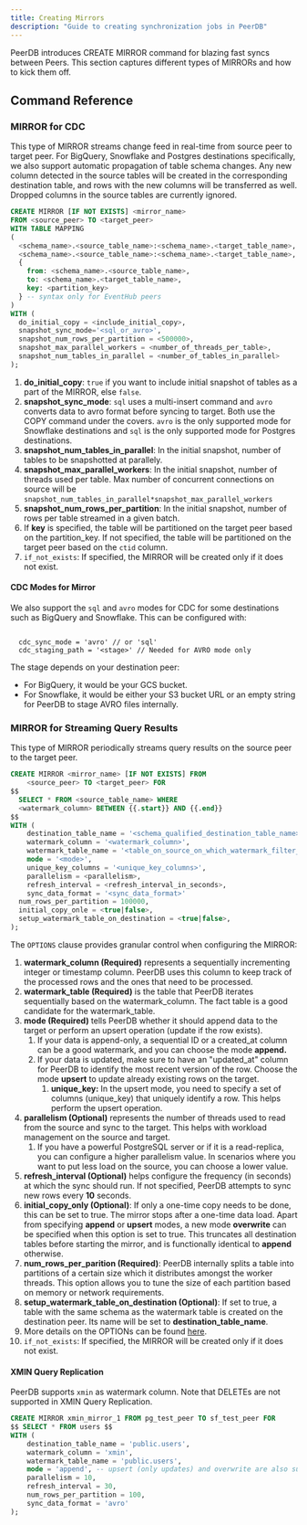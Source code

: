 ```yaml
---
title: Creating Mirrors
description: "Guide to creating synchronization jobs in PeerDB"
---
```


PeerDB introduces CREATE MIRROR command for blazing fast syncs between Peers. This section captures different types of MIRRORs and how to kick them off.

## Command Reference

### MIRROR for CDC

This type of MIRROR streams change feed in real-time from source peer to target peer. For BigQuery, Snowflake and Postgres destinations specifically, we also support automatic propagation of table schema changes. Any new column detected in the source tables will be created in the corresponding destination table, and rows with the new columns will be transferred as well. Dropped columns in the source tables are currently ignored.

```sql
CREATE MIRROR [IF NOT EXISTS] <mirror_name>
FROM <source_peer> TO <target_peer>
WITH TABLE MAPPING
(
  <schema_name>.<source_table_name>:<schema_name>.<target_table_name>,
  <schema_name>.<source_table_name>:<schema_name>.<target_table_name>,
  {
    from: <schema_name>.<source_table_name>,
    to: <schema_name>.<target_table_name>,
    key: <partition_key>
  } -- syntax only for EventHub peers
)
WITH (
  do_initial_copy = <include_initial_copy>,
  snapshot_sync_mode='<sql_or_avro>',
  snapshot_num_rows_per_partition = <500000>,
  snapshot_max_parallel_workers = <number_of_threads_per_table>,
  snapshot_num_tables_in_parallel = <number_of_tables_in_parallel>
);
```

1. **do_initial_copy**: `true` if you want to include initial snapshot of tables as a part of the MIRROR, else `false`.
2. **snapshot_sync_mode**: `sql` uses a multi-insert command and `avro` converts data to avro format before syncing to target. Both use the COPY command under the covers. `avro` is the only supported mode for Snowflake destinations and `sql` is the only supported mode for Postgres destinations.
3. **snapshot_num_tables_in_parallel**: In the initial snapshot, number of tables to be snapshotted at parallely.
4. **snapshot_max_parallel_workers**: In the initial snapshot, number of threads used per table. Max number of concurrent connections on source will be `snapshot_num_tables_in_parallel*snapshot_max_parallel_workers`
5. **snapshot_num_rows_per_partition**: In the initial snapshot, number of rows per table streamed in a given batch.
6. If **key** is specified, the table will be partitioned on the target peer based on the partition_key. If not specified, the table will be partitioned on the target peer based on the `ctid` column.
7. `if_not_exists`: If specified, the MIRROR will be created only if it does not exist.

#### CDC Modes for Mirror

We also support the `sql` and `avro` modes for CDC for some destinations such as BigQuery and Snowflake. This can be configured with:

```

  cdc_sync_mode = 'avro' // or 'sql'
  cdc_staging_path = '<stage>' // Needed for AVRO mode only
```

The stage depends on your destination peer:

- For BigQuery, it would be your GCS bucket.
- For Snowflake, it would be either your S3 bucket URL or an empty string for PeerDB to stage AVRO files internally.

### MIRROR for Streaming Query Results

This type of MIRROR periodically streams query results on the source peer to the target peer.

```sql
CREATE MIRROR <mirror_name> [IF NOT EXISTS] FROM
	<source_peer> TO <target_peer> FOR
$$
  SELECT * FROM <source_table_name> WHERE
  <watermark_column> BETWEEN {{.start}} AND {{.end}}
$$
WITH (
	destination_table_name = '<schema_qualified_destination_table_name>',
	watermark_column = '<watermark_column>',
	watermark_table_name = '<table_on_source_on_which_watermark_filter_should_be_applied>',
	mode = '<mode>',
	unique_key_columns = '<unique_key_columns>',
	parallelism = <parallelism>,
	refresh_interval = <refresh_interval_in_seconds>,
	sync_data_format = '<sync_data_format>'
  num_rows_per_partition = 100000,
  initial_copy_onle = <true|false>,
  setup_watermark_table_on_destination = <true|false>,
);
```

The `OPTIONS` clause provides granular control when configuring the MIRROR:

1. **watermark_column (Required)** represents a sequentially incrementing integer or timestamp column. PeerDB uses this column to keep track of the processed rows and the ones that need to be processed.
2. **watermark_table (Required)** is the table that PeerDB iterates sequentially based on the watermark_column. The fact table is a good candidate for the watermark_table.
3. **mode (Required)** tells PeerDB whether it should append data to the target or perform an upsert operation (update if the row exists).
   1. If your data is append-only, a sequential ID or a created_at column can be a good watermark, and you can choose the mode **append.**
   2. If your data is updated, make sure to have an "updated_at" column for PeerDB to identify the most recent version of the row. Choose the mode **upsert** to update already existing rows on the target.
      1. **unique_key:** In the upsert mode, you need to specify a set of columns (unique_key) that uniquely identify a row. This helps perform the upsert operation.
4. **parallelism (Optional)** represents the number of threads used to read from the source and sync to the target. This helps with workload management on the source and target.
   1. If you have a powerful PostgreSQL server or if it is a read-replica, you can configure a higher parallelism value. In scenarios where you want to put less load on the source, you can choose a lower value.
5. **refresh_interval (Optional)** helps configure the frequency (in seconds) at which the sync should run. If not specified, PeerDB attempts to sync new rows every **10** seconds.
6. **initial_copy_only (Optional)**: If only a one-time copy needs to be done, this can be set to true. The mirror stops after a one-time data load. Apart from specifying **append** or **upsert** modes, a new mode **overwrite** can be specified when this option is set to true. This truncates all destination tables before starting the mirror, and is functionally identical to **append** otherwise.
7. **num_rows_per_parition (Required)**: PeerDB internally splits a table into partitions of a certain size which it distributes amongst the worker threads. This option allows you to tune the size of each partition based on memory or network requirements.
8. **setup_watermark_table_on_destination (Optional)**: If set to true, a table with the same schema as the watermark table is created on the destination peer. Its name will be set to **destination_table_name**.
6. More details on the OPTIONs can be found [here](https://github.com/PeerDB-io/peerdb/issues/139).
7. `if_not_exists`: If specified, the MIRROR will be created only if it does not exist.

#### XMIN Query Replication
PeerDB supports `xmin` as watermark column. Note that DELETEs are not supported in XMIN Query Replication.

```sql
CREATE MIRROR xmin_mirror_1 FROM pg_test_peer TO sf_test_peer FOR
$$ SELECT * FROM users $$
WITH (
	destination_table_name = 'public.users',
	watermark_column = 'xmin',
	watermark_table_name = 'public.users',
	mode = 'append', -- upsert (only updates) and overwrite are also supported
	parallelism = 10,
	refresh_interval = 30,
	num_rows_per_partition = 100,
	sync_data_format = 'avro'
);
```
